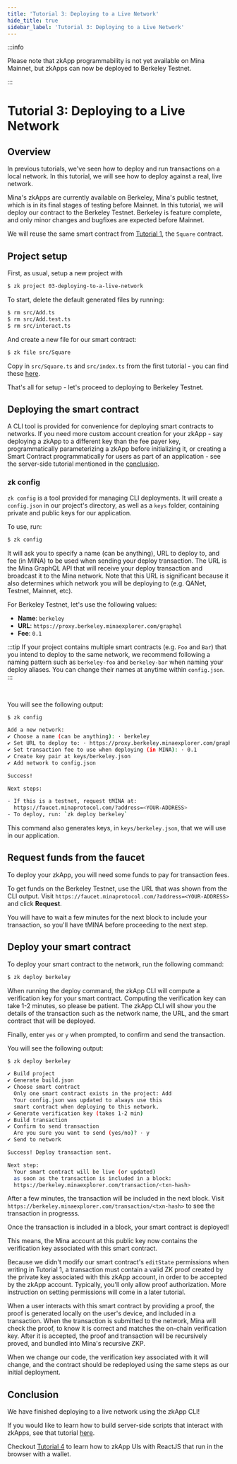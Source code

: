 ```yaml
---
title: 'Tutorial 3: Deploying to a Live Network'
hide_title: true
sidebar_label: 'Tutorial 3: Deploying to a Live Network'
---
```


:::info

Please note that zkApp programmability is not yet available on Mina Mainnet, but
zkApps can now be deployed to Berkeley Testnet.

:::

# Tutorial 3: Deploying to a Live Network

## Overview

In previous tutorials, we've seen how to deploy and run transactions on a local network. In this tutorial, we will see how to deploy against a real, live network.

Mina's zkApps are currently available on Berkeley, Mina's public testnet, which is in its final stages of testing before Mainnet. In this tutorial, we will deploy our contract to the Berkeley Testnet. Berkeley is feature complete, and only minor changes and bugfixes are expected before Mainnet.

We will reuse the same smart contract from [Tutorial 1](hello-world), the `Square` contract.

## Project setup

First, as usual, setup a new project with

```sh
$ zk project 03-deploying-to-a-live-network
```

To start, delete the default generated files by running:

```sh
$ rm src/Add.ts
$ rm src/Add.test.ts
$ rm src/interact.ts
```

And create a new file for our smart contract:

```sh
$ zk file src/Square
```

Copy in `src/Square.ts` and `src/index.ts` from the first tutorial - you can find these [here](https://github.com/o1-labs/docs2/tree/main/examples/zkapps/01-hello-world/src).

That's all for setup - let's proceed to deploying to Berkeley Testnet.

## Deploying the smart contract

A CLI tool is provided for convenience for deploying smart contracts to networks. If you need more custom account creation for your zkApp - say deploying a zkApp to a different key than the fee payer key, programmatically parameterizing a zkApp before initializing it, or creating a Smart Contract programmatically for users as part of an application - see the server-side tutorial mentioned in the [conclusion](#conclusion).

### zk config

`zk config` is a tool provided for managing CLI deployments. It will create a `config.json` in our project's directory, as well as a `keys` folder, containing private and public keys for our application.

To use, run:

```sh
$ zk config
```

It will ask you to specify a name (can be anything), URL to deploy to, and fee (in
MINA) to be used when sending your deploy transaction. The URL is the Mina GraphQL API
that will receive your deploy transaction and broadcast it to the Mina network.
Note that this URL is significant because it also determines which network you will
be deploying to (e.g. QANet, Testnet, Mainnet, etc).

For Berkeley Testnet, let's use the following values:

- **Name**: `berkeley`
- **URL**: `https://proxy.berkeley.minaexplorer.com/graphql`
- **Fee**: `0.1`

:::tip
If your project contains multiple smart contracts (e.g. `Foo` and `Bar`) that
you intend to deploy to the same network, we recommend following a naming
pattern such as `berkeley-foo` and `berkeley-bar` when naming your deploy
aliases. You can change their names at anytime within `config.json`.
:::

<br />

You will see the following output:

```sh
$ zk config

Add a new network:
✔ Choose a name (can be anything): · berkeley
✔ Set URL to deploy to: · https://proxy.berkeley.minaexplorer.com/graphql
✔ Set transaction fee to use when deploying (in MINA): · 0.1
✔ Create key pair at keys/berkeley.json
✔ Add network to config.json

Success!

Next steps:

- If this is a testnet, request tMINA at:
  https://faucet.minaprotocol.com/?address=<YOUR-ADDRESS>
- To deploy, run: `zk deploy berkeley`
```

This command also generates keys, in `keys/berkeley.json`, that we will use in our application.

## Request funds from the faucet

To deploy your zkApp, you will need some funds to pay for transaction fees.

To get funds on the Berkeley Testnet, use the URL that was shown from the CLI output. Visit `https://faucet.minaprotocol.com/?address=<YOUR-ADDRESS>` and click **Request**.

You will have to wait a few minutes for the next block to include your transaction, so you'll have tMINA before proceeding to the next step.

## Deploy your smart contract

To deploy your smart contract to the network, run the following command:

```sh
$ zk deploy berkeley
```

When running the deploy command, the zkApp CLI will compute a verification key for your smart contract. Computing the verification key can take 1-2 minutes, so please be patient. The zkApp CLI will show you the details of the transaction such as the network name, the URL, and the smart contract that will be deployed.

Finally, enter `yes` or `y` when prompted, to confirm and send the transaction.

You will see the following output:

```sh
$ zk deploy berkeley

✔ Build project
✔ Generate build.json
✔ Choose smart contract
  Only one smart contract exists in the project: Add
  Your config.json was updated to always use this
  smart contract when deploying to this network.
✔ Generate verification key (takes 1-2 min)
✔ Build transaction
✔ Confirm to send transaction
  Are you sure you want to send (yes/no)? · y
✔ Send to network

Success! Deploy transaction sent.

Next step:
  Your smart contract will be live (or updated)
  as soon as the transaction is included in a block:
  https://berkeley.minaexplorer.com/transaction/<txn-hash>
```

After a few minutes, the transaction will be included in the next block. Visit `https://berkeley.minaexplorer.com/transaction/<txn-hash>` to see the transaction in progresss.

Once the transaction is included in a block, your smart contract is deployed!

This means, the Mina account at this public key now contains the verification key associated with this smart contract.

Because we didn't modify our smart contract's `editState` permissions when writing in Tutorial 1, a transaction must contain a valid ZK proof created by the private key associated with this zkApp account, in order to be accepted by the zkApp account. Typically, you'll only allow proof authorization. More instruction on setting permissions will come in a later tutorial.

When a user interacts with this smart contract by providing a proof, the proof is generated locally on the user's device, and included in a transaction. When the transaction is submitted to the network, Mina will check the proof, to know it is correct and matches the on-chain verification key. After it is accepted, the proof and transaction will be recursively proved, and bundled into Mina's recursive ZKP.

When we change our code, the verification key associated with it will change, and the contract should be redeployed using the same steps as our initial deployment.

## Conclusion

We have finished deploying to a live network using the zkApp CLI!

If you would like to learn how to build server-side scripts that interact with zkApps, see that tutorial [here](./interacting-with-zkapps-server-side).

Checkout [Tutorial 4](zkapp-ui-with-react) to learn how to zkApp UIs with ReactJS that run in the browser with a wallet.
